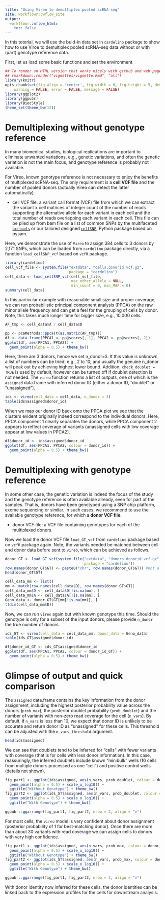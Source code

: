 ```yaml
---
title: "Using Vireo to demultiplex pooled scRNA-seq"
site: workflowr::wflow_site
output:
  workflowr::wflow_html:
    toc: false
---
```


In this totorial, we will use the buid-in data set in `cardelino` package to 
show how to use Viroe to demultiplex pooled scRNA-seq data without or 
with (part) genotype reference data.

First, let us load some basic functions and set the environment.
```r
## To render an HTML version that works nicely with github and web pages, do:
## rmarkdown::render("vignettes/vignette.Rmd", "all")
library(knitr)
opts_chunk$set(fig.align = 'center', fig.width = 6, fig.height = 5, dev = 'png',
    warning = FALSE, error = FALSE, message = FALSE)
library(ggplot2)
library(ggpubr)
library(BiocStyle)
theme_set(theme_bw(12))
```


# Demultiplexing without genotype reference

In many biomedical studies, biological replications are important to eliminate 
unwanted variations, e.g., genetic variations, and often the genetic variation 
is not the main focus, and genotype reference is probably not available.

For Vireo, known genotype reference is not necessary to enjoy the benefits of 
multiplexed scRNA-seq. The only requirement is a **cell VCF file** and the 
number of pooled donors (actually Vireo can detect the latter automatically).

* cell VCF file: a variant call format (VCF) file from which we can extract 
the variant x cell matrices of integer count of the number of reads supporting
the alternative allele for each variant in each cell and the total number of 
reads overlapping each variant in each cell. This file can be piled up from bam
file on a list of common SNPs by the multifaceted
[`bcftools`](http://www.htslib.org/doc/bcftools.html) or our tailored designed 
[`cellSNP`](https://github.com/huangyh09/cellSNP), Python package based on pysam.

Here, we demonstrate the use of `Vireo` to assign 384 cells to 3 donors by 2,171 
SNPs, which can be loaded from `cardelino` package directly, via a 
function `load_cellSNP_vcf` based on `vcfR` package.


```r
library(cardelino)
cell_vcf_file <- system.file("extdata", "cells.donorid.vcf.gz",
                             package = "cardelino")
cell_data <- load_cellSNP_vcf(cell_vcf_file, 
                              max_other_allele = NULL, 
                              min_count = 0, min_MAF = 0)
summary(cell_data)
```

In this particular example with reasonable small size and proper coverage, we 
can run probabilistic principal component analysis (PPCA) on the raw minor 
allele frequency and can get a feel for the grouping of cells by donor. Note, 
this takes much longer time for bigger size, e.g., 10,000 cells.

```r
AF_tmp <- cell_data$A / cell_data$D

pp <- pcaMethods::ppca(t(as.matrix(AF_tmp)))
df <- data.frame(PPCA1 <- pp@scores[, 1], PPCA2 <- pp@scores[, 2])
ggplot(df, aes(PPCA1, PPCA2)) +
  geom_point(alpha = 0.5) + theme_bw()
```

Here, there are 3 donors, hence we set n_donor=3. If this value is unknown, a 
list of numbers can be tried, e.g., 2 to 10, and usually the genuine n_donor 
will peak out by achieving highest lower bound. Addition, `check_doublet = TRUE`
is used by default, however can be turned off if doublet detection is not needed. 
The `vireo` function returns a list of outputs, one of which is the `assigned` data.frame with inferred donor ID (either a donor ID, "doublet" or "unassigned").

```r
ids <- vireo(cell_data = cell_data, n_donor = 3)
table(ids$assigned$donor_id)
```

When we map our donor ID back onto the PPCA plot we see that the clusters 
evident originally indeed correspond to the individual donors. Here, PPCA 
component 1 clearly separates the donors, while PPCA component 2 appears to 
reflect coverage of variants (unassigned cells with low coverage appear at low 
values in PPCA2).

```r
df$donor_id <- ids$assigned$donor_id
ggplot(df, aes(PPCA1, PPCA2, colour = donor_id)) +
  geom_point(alpha = 0.5) + theme_bw()
```


# Demultiplexing with genotype reference

In some other case, the genetic variation is indeed the focus of the study and 
the genotype reference is often available already, even for part of the samples.
That is, donors have been genotyped using a SNP chip platform, exome sequencing 
or similar. In such cases, we recommend to use the available genotype reference, 
for which a **donor VCF file**. 

* donor VCF file: a VCF file containing genotypes for each of the multiplexed
donors.

Now we load the donor VCF file `load_GT_vcf` from `cardelino` package based
on `vcfR` package again. Note, the variants needed be matched between cell
and donor data before sent to `vireo`, which can be achieved as follows.

```r
donor_GT <- load_GT_vcf(system.file("extdata", "donors.donorid.vcf.gz", 
                                    package = "cardelino"))
row.names(donor_GT$GT) <- paste0("chr", row.names(donor_GT$GT)) #not always necessary
head(donor_GT$GT)

cell_data_mm <- list()
mm <- match(row.names(cell_data$D), row.names(donor_GT$GT))
cell_data_mm$D <- cell_data$D[!is.na(mm), ]
cell_data_mm$A <- cell_data$A[!is.na(mm), ]
Geno_data <- donor_GT$GT[mm[!is.na(mm)], ]
t(dim(cell_data_mm$D))
```


Now, we can run `vireo` again but with known genotype this time. Should the 
genotype is only for a subset of the input donors, please provide `n_donor` the
true number of donors.

```r
ids_GT <- vireo(cell_data = cell_data_mm, donor_data = Geno_data)
table(ids_GT$assigned$donor_id)

df$donor_id_GT <- ids_GT$assigned$donor_id
ggplot(df, aes(PPCA1, PPCA2, colour = donor_id_GT)) +
  geom_point(alpha = 0.5) + theme_bw()
```


# Glimpse of output and quick comparison

The `assigned` data.frame contains the key information from the donor 
assignment, including the highest posterior probability value across the donors
(`prob_max`), the posterior doublet probability (`prob_doublet`) and the 
number of variants with non-zero read coverage for the cell (`n_vars`). By 
default, if `n_vars` is less than 10, we expect that donor ID is unlikely to be
accurate and return donor ID as "unassigned" for these cells. This threshold 
can be adjusted with the `n_vars_threshold` argument.

```r
head(ids$assigned)
```

We can see that doublets tend to be inferred for "cells" with fewer variants 
with coverage (that is for cells with less donor information). In this case, 
reassuringly, the inferred doublets include known "minibulk" wells (10 cells 
from multiple donors processed as one "cell") and positive control wells 
(details not shown).

```r
fig_part1 <- ggplot(ids$assigned, aes(n_vars, prob_doublet, colour = donor_id)) +
  geom_point(alpha = 0.5) + scale_x_log10() + 
  ggtitle("Without Genotype") + theme_bw()
fig_part2 <- ggplot(ids_GT$assigned, aes(n_vars, prob_doublet, colour = donor_id)) +
  geom_point(alpha = 0.5) + scale_x_log10() + 
  ggtitle("With Genotype") + theme_bw()

ggpubr::ggarrange(fig_part1, fig_part2, nrow = 2, align = "v")
```

For most cells, the `vireo` model is very confident about donor assignment
(posterior probability of 1 for best-matching donor). Once there are more than
about 30 variants with read coverage we can assign cells to donors with very 
high confidence.

```r
fig_part1 <- ggplot(ids$assigned, aes(n_vars, prob_max, colour = donor_id)) +
  geom_point(alpha = 0.5) + scale_x_log10() + 
  ggtitle("Without Genotype") + theme_bw()
fig_part2 <- ggplot(ids_GT$assigned, aes(n_vars, prob_max, colour = donor_id)) +
  geom_point(alpha = 0.5) + scale_x_log10() + 
  ggtitle("With Genotype") + theme_bw()

ggpubr::ggarrange(fig_part1, fig_part2, nrow = 2, align = "v")
```

With donor identity now inferred for these cells, the donor identities can be
linked back to the expression profiles for the cells for downstream analysis.

